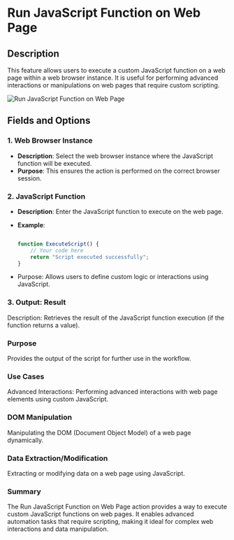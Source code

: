# Run JavaScript Function on Web Page  

## Description

This feature allows users to execute a custom JavaScript function on a web page within a web browser instance. It is useful for performing advanced interactions or manipulations on web pages that require custom scripting.  

![Run JavaScript Function on Web Page](../../assets/browser-automation/run-javascript-function-on-web-page.png)  

## Fields and Options  

### 1. **Web Browser Instance**

- **Description**: Select the web browser instance where the JavaScript function will be executed.  
- **Purpose**: This ensures the action is performed on the correct browser session.  

### 2. **JavaScript Function** 

- **Description**: Enter the JavaScript function to execute on the web page.  
- **Example**:  

  ```javascript

  function ExecuteScript() { 
      // Your code here
      return "Script executed successfully"; 
  }

- Purpose: Allows users to define custom logic or interactions using JavaScript.

### **3. Output: Result** 

Description: Retrieves the result of the JavaScript function execution (if the function returns a value).

### **Purpose**

Provides the output of the script for further use in the workflow.

### **Use Cases**

Advanced Interactions: Performing advanced interactions with web page elements using custom JavaScript.

### **DOM Manipulation**

Manipulating the DOM (Document Object Model) of a web page dynamically.

### **Data Extraction/Modification**

Extracting or modifying data on a web page using JavaScript.

### **Summary**

The Run JavaScript Function on Web Page action provides a way to execute custom JavaScript functions on web pages. It enables advanced automation tasks that require scripting, making it ideal for complex web interactions and data manipulation.